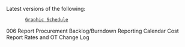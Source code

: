 Latest versions of the following:
		[[file:///S:/caelus/106726/Project Controls/Change Management/CN21 Module Fabrication Schedule Shift IFR IFF/Live Files & Previous Revisions/|Graphic Schedule]]
006 Report
Procurement Backlog/Burndown
Reporting Calendar
Cost Report
Rates and OT
Change Log
